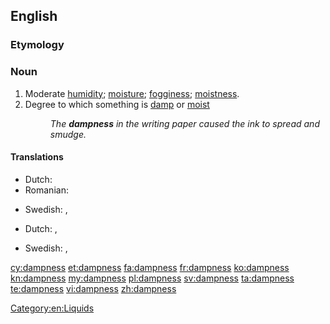 ==English==

===Etymology===
{{suffix|damp|ness}}

===Noun===
{{en-noun|-}}

# Moderate [[humidity]]; [[moisture]]; [[fogginess]]; [[moistness]].
# Degree to which something is [[damp]] or [[moist]]
#: ''The '''dampness''' in the writing paper caused the ink to spread and smudge.''

====Translations====
{{trans-top|moderate humidity}}
* Dutch: {{t+|nl|vochtigheid}}
* Romanian: {{t-|ro|umezeală|f}}
{{trans-mid}}
* Swedish: {{t-|sv|fuktighet|c}}, {{t+|sv|fukt}}
{{trans-bottom}}

{{trans-top|degree to which something is damp}}
* Dutch: {{t+|nl|vochtigheid}}, {{t-|nl|vochtigheidsgraad}}
{{trans-mid}}
* Swedish: {{t-|sv|fuktighet|c}},  {{t-|sv|fuktighetsgrad|c}}
{{trans-bottom}}

[[Category:en:Liquids]]

[[cy:dampness]]
[[et:dampness]]
[[fa:dampness]]
[[fr:dampness]]
[[ko:dampness]]
[[kn:dampness]]
[[my:dampness]]
[[pl:dampness]]
[[sv:dampness]]
[[ta:dampness]]
[[te:dampness]]
[[vi:dampness]]
[[zh:dampness]]